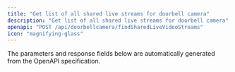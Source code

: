 ```yaml
---
title: "Get list of all shared live streams for doorbell camera"
description: "Get list of all shared live streams for doorbell camera"
openapi: "POST /api/doorbellcamera/findSharedLiveVideoStreams"
icon: "magnifying-glass"
---
```


<Note>
The parameters and response fields below are automatically generated from the OpenAPI specification.
</Note>
